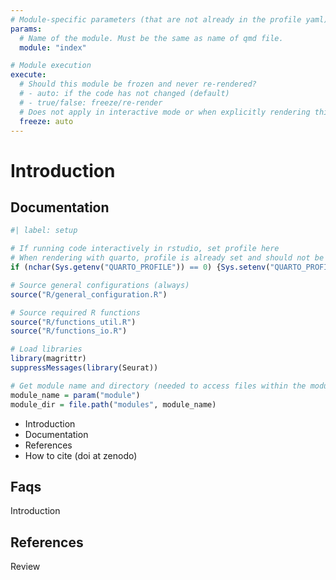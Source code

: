 ```yaml
---
# Module-specific parameters (that are not already in the profile yaml)
params:
  # Name of the module. Must be the same as name of qmd file.
  module: "index"

# Module execution
execute:
  # Should this module be frozen and never re-rendered?
  # - auto: if the code has not changed (default)
  # - true/false: freeze/re-render
  # Does not apply in interactive mode or when explicitly rendering this document via in rstudio
  freeze: auto
---
```


# Introduction {.unnumbered}

## Documentation {.unnumbered}

```r
#| label: setup

# If running code interactively in rstudio, set profile here
# When rendering with quarto, profile is already set and should not be overwritten
if (nchar(Sys.getenv("QUARTO_PROFILE")) == 0) {Sys.setenv("QUARTO_PROFILE" = "default")}

# Source general configurations (always)
source("R/general_configuration.R")

# Source required R functions
source("R/functions_util.R")
source("R/functions_io.R")

# Load libraries
library(magrittr)
suppressMessages(library(Seurat))

# Get module name and directory (needed to access files within the module directory)
module_name = param("module")
module_dir = file.path("modules", module_name)
```

-   Introduction
-   Documentation
-   References
-   How to cite (doi at zenodo)

## Faqs {.unnumbered}

Introduction


## References {.unnumbered}

Review
